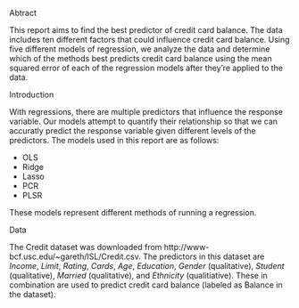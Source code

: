 Abtract

This report aims to find the best predictor of credit card balance. The data includes ten different factors that could influence credit card balance. Using five different models of regression, we analyze the data and determine which of the methods best predicts credit card balance using the mean squared error of each of the regression models after they're applied to the data. 

Introduction

With regressions, there are multiple predictors that influence the response variable. Our models attempt to quantify their relationship so that we can accuratly predict the response variable given different levels of the predictors. The models used in this report are as follows:

* OLS
* Ridge 
* Lasso
* PCR
* PLSR

These models represent different methods of running a regression. 

Data

The Credit dataset was downloaded from http://www-bcf.usc.edu/~gareth/ISL/Credit.csv. The predictors in this dataset are *Income*, *Limit*, *Rating*, *Cards*, *Age*, *Education*, *Gender* (qualitative), *Student* (qualitative), *Married* (qualitative), and *Ethnicity* (qualitiative). These in combination are used to predict credit card balance (labeled as Balance in the dataset).